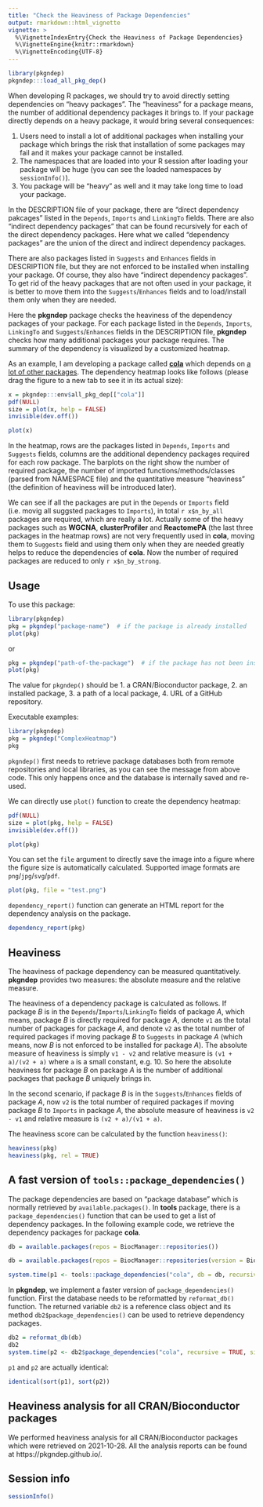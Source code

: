 ```yaml
---
title: "Check the Heaviness of Package Dependencies"
output: rmarkdown::html_vignette
vignette: >
  %\VignetteIndexEntry{Check the Heaviness of Package Dependencies}
  %\VignetteEngine{knitr::rmarkdown}
  %\VignetteEncoding{UTF-8}
---
```


```r
library(pkgndep)
pkgndep:::load_all_pkg_dep()
```


When developing R packages, we should try to avoid directly setting
dependencies on "heavy packages". The "heaviness" for a package means, the
number of additional dependency packages it brings to. If your package directly depends
on a heavy package, it would bring several consequences:

1. Users need to install a lot of additional packages when installing your
   package which brings the risk that installation of some packages
   may fail and it makes your package cannot be installed. 
2. The namespaces that are loaded into your R session after loading your package will be huge (you can see the loaded namespaces by `sessionInfo()`).
3. You package will be "heavy" as well and it may take long time to load your package.

In the DESCRIPTION file of your package, there are "direct dependency
pakcages" listed in the `Depends`, `Imports` and `LinkingTo` fields. There are
also "indirect dependency packages" that can be found recursively for each of
the direct dependency packages. Here what we called "dependency packages" are
the union of the direct and indirect dependency packages.

There are also packages listed in `Suggests` and `Enhances` fields in
DESCRIPTION file, but they are not enforced to be installed when installing
your package. Of course, they also have "indirect dependency packages". To get
rid of the heavy packages that are not often used in your package, it is
better to move them into the `Suggests`/`Enhances` fields and to load/install
them only when they are needed.

Here the **pkgndep** package checks the heaviness of the dependency packages
of your package. For each package listed in the `Depends`, `Imports`,
`LinkingTo` and `Suggests`/`Enhances` fields in the DESCRIPTION file,
**pkgndep** checks how many additional packages your package requires. The
summary of the dependency is visualized by a customized heatmap.

As an example, I am developing a package called
[**cola**](https://github.com/jokergoo/cola/) which depends on [a lot of other
packages](https://github.com/jokergoo/ComplexHeatmap/blob/master/DESCRIPTION).
The dependency heatmap looks like follows (please drag the figure to a new tab to see it in its actual size):

```r
x = pkgndep:::env$all_pkg_dep[["cola"]]
pdf(NULL)
size = plot(x, help = FALSE)
invisible(dev.off())
```

```r
plot(x)
```

In the heatmap, rows are the packages listed in `Depends`, `Imports` and
`Suggests` fields, columns are the additional dependency packages required for
each row package. The barplots on the right show the number of required
package, the number of imported functions/methods/classes (parsed from
NAMESPACE file) and the quantitative measure "heaviness" (the definition of
heaviness will be introduced later).

We can see if all the packages are put in the `Depends` or `Imports` field
(i.e. movig all suggsted packages to `Imports`), in total `r x$n_by_all`
packages are required, which are really a lot. Actually some of the heavy
packages such as **WGCNA**, **clusterProfiler** and **ReactomePA** (the last
three packages in the heatmap rows) are not very frequently used in **cola**,
moving them to `Suggests` field and using them only when they are needed
greatly helps to reduce the dependencies of **cola**. Now the number of required
packages are reduced to only `r x$n_by_strong`.

## Usage

To use this package:

```r
library(pkgndep)
pkg = pkgndep("package-name")  # if the package is already installed
plot(pkg)
```

or

```r
pkg = pkgndep("path-of-the-package")  # if the package has not been installed yet
plot(pkg)
```

The value for `pkgndep()` should be 1. a CRAN/Bioconductor package, 2. an installed package, 3. a path of a local package, 4. URL of a GitHub repository.

Executable examples:

```r
library(pkgndep)
pkg = pkgndep("ComplexHeatmap")
pkg
```

`pkgndep()` first needs to retrieve package databases both from remote repositories and local libraries, as you
can see the message from above code. This only happens once and the database is internally
saved and re-used.

We can directly use `plot()` function to create the dependency heatmap:

```r
pdf(NULL)
size = plot(pkg, help = FALSE)
invisible(dev.off())
```

```r
plot(pkg)
```

You can set the `file` argument to directly save the image into a figure where the figure
size is automatically calculated. Supported image formats are `png`/`jpg`/`svg`/`pdf`.

```r
plot(pkg, file = "test.png")
```

`dependency_report()` function can generate an HTML report for the dependency analysis on the package.

```r
dependency_report(pkg)
```

## Heaviness

The heaviness of package dependency can be measured quantitatively. **pkgndep** provides two measures: the absolute
measure and the relative measure.

The heaviness of a dependency package is calculated as follows. If package _B_
is in the `Depends`/`Imports`/`LinkingTo` fields of package _A_, which means, package _B_ 
is directly required for package _A_, denote `v1` as the total number of packages for package _A_, 
and denote `v2` as the total number of required packages if moving package
_B_ to `Suggests` in package _A_ (which means, now _B_ is not enforced to be installed for package _A_). The
absolute measure of heaviness is simply `v1 - v2` and relative measure is `(v1 + a)/(v2 + a)` where `a` is a small constant, e.g. 10.
So here the absolute heaviness for package _B_ on package _A_ is the number of additional packages
that package _B_ uniquely brings in.

In the second scenario, if package _B_ is in the `Suggests`/`Enhances` fields of package
_A_, now `v2` is the total number of required packages if moving package _B_ to `Imports` in package _A_,
the absolute measure of heaviness is `v2 - v1` and relative measure is `(v2 + a)/(v1 + a)`.

The heaviness score can be calculated by the function `heaviness()`:

```r
heaviness(pkg)
heaviness(pkg, rel = TRUE)
```


## A fast version of `tools::package_dependencies()`

The package dependencies are based on "package database" which is normally retrieved by `available.packages()`.
In **tools** package, there is a `package_dependencies()` function that can be used to get a list of dependency packages.
In the following example code, we retrieve the dependency packages for package **cola**.

```r
db = available.packages(repos = BiocManager::repositories())
```

```r
db = available.packages(repos = BiocManager::repositories(version = BiocManager:::.version_choose_best()))
```

```r
system.time(p1 <- tools::package_dependencies("cola", db = db, recursive = TRUE)[[1]])
```

In **pkgndep**, we implement a faster version of `package_dependencies()` function. First the database needs
to be reformatted by `reformat_db()` function. The returned variable `db2` is a reference class object and
its method `db2$package_dependencies()` can be used to retrieve dependency packages.

```r
db2 = reformat_db(db)
db2
system.time(p2 <- db2$package_dependencies("cola", recursive = TRUE, simplify = TRUE))
```

`p1` and `p2` are actually identical:

```r
identical(sort(p1), sort(p2))
```

## Heaviness analysis for all CRAN/Bioconductor packages

We performed heaviness analysis for all CRAN/Bioconductor packages which were retrieved on 2021-10-28. All
the analysis reports can be found at https://pkgndep.github.io/.

## Session info

```r
sessionInfo()
```
